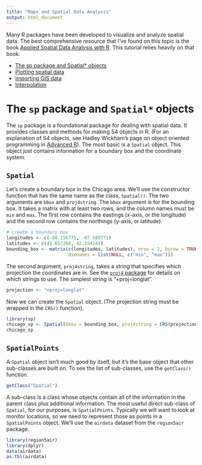 ```yaml
---
title: "Maps and Spatial Data Analysis"
output: html_document
---
```


Many R packages have been developed to visualize and analyze spatial data. The best 
comprehensive resource that I've found on this topic is the book
[Applied Spatial Data Analysis with R](http://www.amazon.com/Applied-Spatial-Data-Analysis-Use/dp/1461476178). This tutorial relies heavily on that book.

- [The sp package and Spatial* objects](#sp)
- [Plotting spatial data](#plot)
- [Importing GIS data](#GIS)
- [Interpolation](#interpolation)

# The `sp` package and `Spatial*` objects {#sp}

The `sp` package is a foundational package for dealing with spatial data. It
provides classes and methods for making S4 objects in R. (For an explanation of 
S4 objects, see Hadley Wickham's page on object oriented programming in 
[Advanced R](http://adv-r.had.co.nz/OO-essentials.html)). The most basic is a `Spatial`
object. This object just contains information for a boundary box and the coordinate system.

## `Spatial`

Let's create a boundary box in the Chicago area. We'll use the constructor function
that has the same name as the class, `Spatial()`. The two arguments are `bbox` and
`proj4string`. The `bbox` argument is for the bounding box. It takes a matrix
with at least two rows, and the column names must be `min` and `max`. The first 
row contains the eastings (x-axis, or the longitude) and the second row contains
the northings (y-axis, or latitude). 


```r
# create a boundary box
longitudes <- c(-88.156775, -87.589771)
latitudes <- c(41.652208, 42.154143)
bounding_box <- matrix(c(longitudes, latitudes), nrow = 2, byrow = TRUE,
                       dimnames = list(NULL, c("min", "max")))
```

The second argument, `proj4string`, takes a string that specifies which projection
the coordinates are in. See the [`proj4` package](https://cran.r-project.org/web/packages/proj4/) 
for details on which strings to use. The simplest string is "+proj=longlat".

```r
projection <- "+proj=longlat" 
```

Now we can create the `Spatial` object. (The projection string must be wrapped in the 
`CRS()` function).

```r
library(sp)
chicago_sp <- Spatial(bbox = bounding_box, proj4string = CRS(projection))
chicago_sp
```

## `SpatialPoints`

A `Spatial` object isn't much good by itself, but it's the base object that other 
sub-classes are built on. To see the list of sub-classes, use the `getClass()` function.

```r
getClass("Spatial")
```

A sub-class is a class whose objects contain all of the information in the parent class
plus additional information. The most useful direct sub-class of `Spatial`, for our purposes,
is `SpatialPoints`. Typically we will want to look at monitor locations, so we need to 
represent those as points in a `SpatialPoints` object. We'll use the `airdata` dataset from
the `region5air` package.

```r
library(region5air)
library(dplyr)
data(airdata)
as.tbl(airdata)
```